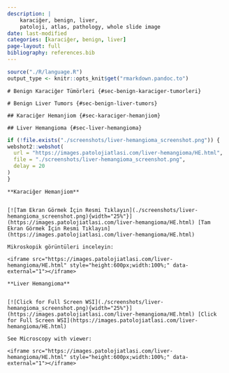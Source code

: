 ```yaml
---
description: |
    karaciğer, benign, liver,
    patoloji, atlas, pathology, whole slide image
date: last-modified
categories: [karaciğer, benign, liver]
page-layout: full
bibliography: references.bib
---
```


```r

source("./R/language.R")
output_type <- knitr::opts_knit$get("rmarkdown.pandoc.to")

```

```asis

# Benign Karaciğer Tümörleri {#sec-benign-karaciger-tumorleri} 

```

```asis

# Benign Liver Tumors {#sec-benign-liver-tumors} 

```

```asis

## Karaciğer Hemanjiom {#sec-karaciger-hemanjiom} 

```

```asis

## Liver Hemangioma {#sec-liver-hemangioma} 

```

```r
if (!file.exists("./screenshots/liver-hemangioma_screenshot.png")) {
webshot2::webshot(
  url = "https://images.patolojiatlasi.com/liver-hemangioma/HE.html",
  file = "./screenshots/liver-hemangioma_screenshot.png",
  delay = 20
)
}
```

```asis

**Karaciğer Hemanjiom**


[![Tam Ekran Görmek İçin Resmi Tıklayın](./screenshots/liver-hemangioma_screenshot.png){width="25%"}](https://images.patolojiatlasi.com/liver-hemangioma/HE.html) [Tam Ekran Görmek İçin Resmi Tıklayın](https://images.patolojiatlasi.com/liver-hemangioma/HE.html)

```


```asis

Mikroskopik görüntüleri inceleyin:

<iframe src="https://images.patolojiatlasi.com/liver-hemangioma/HE.html" style="height:600px;width:100%;" data-external="1"></iframe>

```

```asis

**Liver Hemangioma**


[![Click for Full Screen WSI](./screenshots/liver-hemangioma_screenshot.png){width="25%"}](https://images.patolojiatlasi.com/liver-hemangioma/HE.html) [Click for Full Screen WSI](https://images.patolojiatlasi.com/liver-hemangioma/HE.html)

```

```asis

See Microscopy with viewer: 

<iframe src="https://images.patolojiatlasi.com/liver-hemangioma/HE.html" style="height:600px;width:100%;" data-external="1"></iframe>

```
